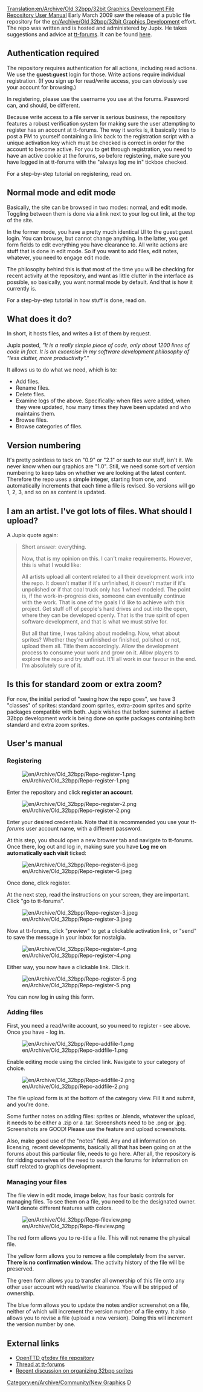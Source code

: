[[Translation:en/Archive/Old 32bpp/32bit Graphics Development File Repository User Manual]]
Early March 2009 saw the release of a public file repository for the [[en/Archive/Old 32bpp/32bit Graphics Development]] effort. The repo was written and is hosted and administered by Jupix. He takes suggestions and advice at [http://www.tt-forums.net/viewtopic.php?f=36&t=42293 tt-forums]. It can be found [http://jupix.info/openttd/gfxdev-repo/ here].

==Authentication required==

The repository requires authentication for all actions, including read actions. We use the '''guest:guest''' login for those. Write actions require individual registration. (If you sign up for read/write access, you can obviously use your account for browsing.)

In registering, please use the username you use at the forums. Password can, and should, be different.

Because write access to a file server is serious business, the repository features a robust verification system for making sure the user attempting to register has an account at tt-forums. The way it works is, it basically tries to post a PM to yourself containing a link back to the registration script with a unique activation key which must be checked is correct in order for the account to become active. For you to get through registration, you need to have an active cookie at the forums, so before registering, make sure you have logged in at tt-forums with the "always log me in" tickbox checked.

For a step-by-step tutorial on registering, read on.

==Normal mode and edit mode==

Basically, the site can be browsed in two modes: normal, and edit mode. Toggling between them is done via a link next to your log out link, at the top of the site.

In the former mode, you have a pretty much identical UI to the guest:guest login. You can browse, but cannot change anything. In the latter, you get form fields to edit everything you have clearance to. All write actions are stuff that is done in edit mode. So if you want to add files, edit notes, whatever, you need to engage edit mode.

The philosophy behind this is that most of the time you will be checking for recent activity at the repository, and want as little clutter in the interface as possible, so basically, you want normal mode by default. And that is how it currently is.

For a step-by-step tutorial in how stuff is done, read on.

==What does it do?==

In short, it hosts files, and writes a list of them by request.

Jupix posted, ''"It is a really simple piece of code, only about 1200 lines of code in fact. It is an excercise in my software development philosophy of "less clutter, more productivity"."''

It allows us to do what we need, which is to:

* Add files.
* Rename files.
* Delete files.
* Examine logs of the above. Specifically: when files were added, when they were updated, how many times they have been updated and who maintains them.
* Browse files.
* Browse categories of files.

==Version numbering==

It's pretty pointless to tack on "0.9" or "2.1" or such to our stuff, isn't it. We never know when our graphics are "1.0". Still, we need some sort of version numbering to keep tabs on whether we are looking at the latest content. Therefore the repo uses a simple integer, starting from one, and automatically increments that each time a file is revised. So versions will go 1, 2, 3, and so on as content is updated.

==I am an artist. I've got lots of files. What should I upload?==

A Jupix quote again:

<blockquote style="font-style:italic">
Short answer: everything.

Now, that is my opinion on this. I can't make requirements. However, this is what I would like:

All artists upload all content related to all their development work into the repo. It doesn't matter if it's unfinished, it doesn't matter if it's unpolished or if that coal truck only has 1 wheel modeled. The point is, if the work-in-progress dies, someone can eventually continue with the work. That is one of the goals I'd like to achieve with this project. Get stuff off of people's hard drives and out into the open, where they can be developed openly. That is the true spirit of open software development, and that is what we must strive for.

But all that time, I was talking about modeling. Now, what about sprites? Whether they're unfinished or finished, polished or not, upload them all. Title them accordingly. Allow the development process to consume your work and grow on it. Allow players to explore the repo and try stuff out. It'll all work in our favour in the end. I'm absolutely sure of it.
</blockquote>

==Is this for standard zoom or extra zoom?==

For now, the initial period of "seeing how the repo goes", we have 3 "classes" of sprites: standard zoom sprites, extra-zoom sprites and sprite packages compatible with both. Jupix wishes that before summer all active 32bpp development work is being done on sprite packages containing both standard and extra zoom sprites.

==User's manual==

===Registering===

[[File:en/Archive/Old 32bpp/Repo-register-1.png]]

Enter the repository and click '''register an account'''.

[[File:en/Archive/Old 32bpp/Repo-register-2.png]]

Enter your desired credentials. Note that it is recommended you use your ''tt-forums'' user account name, with a different password.

At this step, you should open a new browser tab and navigate to tt-forums. Once there, log out and log in, making sure you have '''Log me on automatically each visit''' ticked:

[[File:en/Archive/Old 32bpp/Repo-register-6.jpeg]]

Once done, click register.

At the next step, read the instructions on your screen, they are important. Click "go to tt-forums".

[[File:en/Archive/Old 32bpp/Repo-register-3.jpeg]]

Now at tt-forums, click "preview" to get a clickable activation link, or "send" to save the message in your inbox for nostalgia. 

[[File:en/Archive/Old 32bpp/Repo-register-4.png]]

Either way, you now have a clickable link. Click it.

[[File:en/Archive/Old 32bpp/Repo-register-5.png]]

You can now log in using this form.

===Adding files===

First, you need a read/write account, so you need to register - see above. Once you have - log in.

[[File:en/Archive/Old 32bpp/Repo-addfile-1.png]]

Enable editing mode using the circled link. Navigate to your category of choice.

[[File:en/Archive/Old 32bpp/Repo-addfile-2.png]]

The file upload form is at the bottom of the category view. Fill it and submit, and you're done.

Some further notes on adding files: sprites or .blends, whatever the upload, it needs to be either a .zip or a .tar. Screenshots need to be .png or .jpg. Screenshots are GOOD! Please use the feature and upload screenshots.

Also, make good use of the "notes" field. Any and all information on licensing, recent developments, basically all that has been going on at the forums about this particular file, needs to go here. After all, the repository is for ridding ourselves of the need to search the forums for information on stuff related to graphics development.

===Managing your files===

The file view in edit mode, image below, has four basic controls for managing files. To see them on a file, you need to be the designated owner. We'll denote different features with colors.

[[File:en/Archive/Old 32bpp/Repo-fileview.png]]

The red form allows you to re-title a file. This will not rename the physical file.

The yellow form allows you to remove a file completely from the server. '''There is no confirmation window.''' The activity history of the file will be preserved.

The green form allows you to transfer all ownership of this file onto any other user account with read/write clearance. You will be stripped of ownership.

The blue form allows you to update the notes and/or screenshot on a file, neither of which will increment the version number of a file entry. It also allows you to revise a file (upload a new version). Doing this will increment the version number by one.

==External links==

* [http://jupix.info/openttd/gfxdev-repo OpenTTD gfxdev file repository]
* [http://www.tt-forums.net/viewtopic.php?f=36&t=42293 Thread at tt-forums]
* [http://www.tt-forums.net/viewtopic.php?f=36&t=33496&start=60 Recent discussion on organizing 32bpp sprites]


{{en/Archive/Old 32bpp/Navbox Graphics Development}}

[[Category:en/Archive/Community/New Graphics]][[Category:en/Archive/Old 32bpp/32bpp Graphics Developer resources|D]]